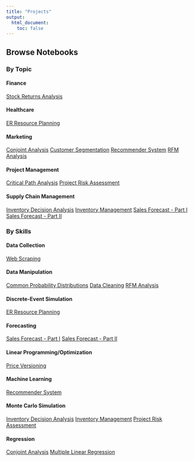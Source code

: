 ```yaml
---
title: "Projects"
output:
  html_document:
    toc: false
---
```


```{=html}
<style>
  .title {
    display: none
  }
</style>
```

## Browse Notebooks {.tabset .tabset-fade .tabset-pills}

### By Topic

```{=html}
<div class="row make-columns">
  <div class="col-md-4 col-sm-6">
    <div class="panel panel-default">
      <div class="panel-heading"><h4>Finance</h4></div>
      <div class="list-group">
        <a class="list-group-item" href="nb0001_stock_returns_analysis.html">Stock Returns Analysis</a>
      </div>
    </div>
  </div>
  <div class="col-md-4 col-sm-6">
    <div class="panel panel-default">
      <div class="panel-heading"><h4>Healthcare</h4></div>
      <div class="list-group">
        <a class="list-group-item" href="nb0005_er_resource_planning.html">ER Resource Planning</a>
      </div>
    </div>
  </div>
  <div class="col-md-4 col-sm-6">
    <div class="panel panel-default">
      <div class="panel-heading"><h4>Marketing</h4></div>
      <div class="list-group">
        <a class="list-group-item" href="nb0015_conjoint_analysis.html">Conjoint Analysis</a>
        <a class="list-group-item" href="nb0010_customer_segmentation.html">Customer Segmentation</a>
        <a class="list-group-item" href="nb0011_recommender_system.html">Recommender System</a>
        <a class="list-group-item" href="nb0006_rfm_analysis.html">RFM Analysis</a>
      </div>
    </div>
  </div>
  <div class="col-md-4 col-sm-6">
    <div class="panel panel-default">
      <div class="panel-heading"><h4>Project Management</h4></div>
      <div class="list-group">
        <a class="list-group-item" href="nb0013_critical_path_analysis.html">Critical Path Analysis</a>
        <a class="list-group-item" href="nb0003_project_risk_assessment.html">Project Risk Assessment</a>
      </div>
    </div>
  </div>
  <div class="col-md-4 col-sm-6">
    <div class="panel panel-default">
      <div class="panel-heading"><h4>Supply Chain Management</h4></div>
      <div class="list-group">
        <a class="list-group-item" href="nb0012_inventory_decision_analysis.html">Inventory Decision Analysis</a>
        <a class="list-group-item" href="nb0004_inventory_management.html">Inventory Management</a>
        <a class="list-group-item" href="nb0008_sales_forecast_part_1.html">Sales Forecast - Part I</a>
        <a class="list-group-item" href="nb0008_sales_forecast_part_2.html">Sales Forecast - Part II</a>
      </div>
    </div>
  </div>
</div>
```


### By Skills

```{=html}
<div class="row make-columns">
  <div class="col-md-4 col-sm-6">
    <div class="panel panel-default">
      <div class="panel-heading"><h4>Data Collection</h4></div>
      <div class="list-group">
        <a class="list-group-item" href="nb0009_web_scraping.html">Web Scraping</a>
      </div>
    </div>
  </div>
  <div class="col-md-4 col-sm-6">
    <div class="panel panel-default">
      <div class="panel-heading"><h4>Data Manipulation</h4></div>
      <div class="list-group">
        <a class="list-group-item" href="nb0014_common_probability_distributions.html">Common Probability Distributions</a>
        <a class="list-group-item" href="nb0007_data_cleaning.html">Data Cleaning</a>
        <a class="list-group-item" href="nb0006_rfm_analysis.html">RFM Analysis</a>
      </div>
    </div>
  </div>
  <div class="col-md-4 col-sm-6">
    <div class="panel panel-default">
      <div class="panel-heading"><h4>Discrete-Event Simulation</h4></div>
      <div class="list-group">
        <a class="list-group-item" href="nb0005_er_resource_planning.html">ER Resource Planning</a>
      </div>
    </div>
  </div>
  <div class="col-md-4 col-sm-6">
    <div class="panel panel-default">
      <div class="panel-heading"><h4>Forecasting</h4></div>
      <div class="list-group">
        <a class="list-group-item" href="nb0008_sales_forecast_part_1.html">Sales Forecast - Part I</a>
        <a class="list-group-item" href="nb0008_sales_forecast_part_2.html">Sales Forecast - Part II</a>
      </div>
    </div>
  </div>
  <div class="col-md-4 col-sm-6">
    <div class="panel panel-default">
      <div class="panel-heading"><h4>Linear Programming/Optimization</h4></div>
      <div class="list-group">
        <a class="list-group-item" href="nb0002_price_versioning.html">Price Versioning</a>
      </div>
    </div>
  </div>
  <div class="col-md-4 col-sm-6">
    <div class="panel panel-default">
      <div class="panel-heading"><h4>Machine Learning</h4></div>
      <div class="list-group">
        <a class="list-group-item" href="nb0011_recommender_system.html">Recommender System</a>
      </div>
    </div>
  </div>
  <div class="col-md-4 col-sm-6">
    <div class="panel panel-default">
      <div class="panel-heading"><h4>Monte Carlo Simulation</h4></div>
      <div class="list-group">
        <a class="list-group-item" href="nb0012_inventory_decision_analysis.html">Inventory Decision Analysis</a>
        <a class="list-group-item" href="nb0004_inventory_management.html">Inventory Management</a>
        <a class="list-group-item" href="nb0003_project_risk_assessment.html">Project Risk Assessment</a>
      </div>
    </div>
  </div>
  <div class="col-md-4 col-sm-6">
    <div class="panel panel-default">
      <div class="panel-heading"><h4>Regression</h4></div>
      <div class="list-group">
        <a class="list-group-item" href="nb0015_conjoint_analysis.html">Conjoint Analysis</a>
        <a class="list-group-item" href="nb0016_mlr.html">Multiple Linear Regression</a>
      </div>
    </div>
  </div>
</div>
```
